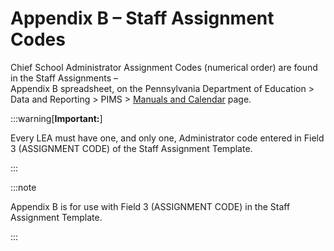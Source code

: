 # Appendix B – Staff Assignment Codes

Chief School Administrator Assignment Codes (numerical order) are found in the Staff Assignments –   
Appendix B spreadsheet, on the Pennsylvania Department of Education \> Data and Reporting \> PIMS \> [Manuals and Calendar](https://www.education.pa.gov/DataAndReporting/PIMS/ManualsCalendar/Pages/default.aspx) page.

:::warning[**Important:**]

Every LEA must have one, and only one, Administrator code entered in Field 3 (ASSIGNMENT CODE) of the Staff Assignment Template.

:::

:::note

Appendix B is for use with Field 3 (ASSIGNMENT CODE) in the Staff Assignment Template.

:::